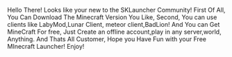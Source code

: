Hello There!
Looks like your new to the SKLauncher Community!
First Of All, You Can Download The Minecraft Version You Like, Second, You can use clients like LabyMod,Lunar Client, meteor client,BadLion!
And You can Get MineCraft For free, Just Create an offline account,play in any server,world, Anything.
And Thats All Customer, Hope you Have Fun with your Free MInecraft Launcher!
Enjoy!
